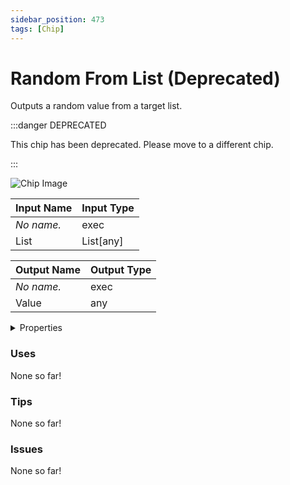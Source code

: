 ```yaml
---
sidebar_position: 473
tags: [Chip]
---
```


# Random From List (Deprecated)

Outputs a random value from a target list.

:::danger DEPRECATED

This chip has been deprecated. Please move to a different chip.

:::

![Chip Image](/svg/0b18cef3-0ea5-4e3c-a0d5-c460f03dbe8c.svg)

| Input Name | Input Type |
|-----------|-----------|
| *No name.* | exec |
| List | List[any] |

| Output Name | Output Type |
|-----------|-----------|
| *No name.* | exec |
| Value | any |


<details>
  <summary>Properties</summary>
  <div>
    <div>
    <table>
      <thead>
        <tr>
          <th>Is beta required?</th>
          <th>❌</th>
        </tr>
        <tr>
          <th>Is this chip a trolling risk?</th>
          <th>❌</th>
        </tr>
        <tr>
          <th>Chip UUPD</th>
          <th>._uuid</th>
        </tr>
      </thead>
    </table>
    </div>
  </div>
</details>

### Uses

None so far!

### Tips

None so far!

### Issues

None so far!